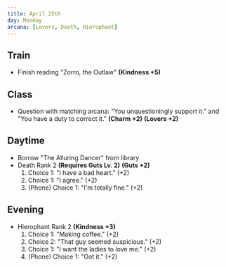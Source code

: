 ```yaml
---
title: April 25th
day: Monday
arcana: [Lovers, Death, Hierophant]
---
```


## Train
- Finish reading "Zorro, the Outlaw" **(Kindness +5)**

## Class
- Question with matching arcana: "You unquestioningly support it." and "You have a duty to correct it." **(Charm +2)** **(Lovers +2)**

## Daytime
- Borrow "The Alluring Dancer" from library
- Death Rank 2 **(Requires Guts Lv. 2)** **(Guts +2)**
    1. Choice 1: "I have a bad heart." (+2)
    1. Choice 1: "I agree." (+2)
    1. (Phone) Choice 1: "I'm totally fine." (+2)

## Evening
- Hierophant Rank 2 **(Kindness +3)**
    1. Choice 1: "Making coffee." (+2)
    1. Choice 2: "That guy seemed suspicious." (+2)
    1. Choice 1: "I want the ladies to love me." (+2)
    1. (Phone) Choice 1: "Got it." (+2)